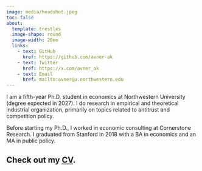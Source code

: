 ```yaml
---
image: media/headshot.jpeg
toc: false
about: 
  template: trestles
  image-shape: round
  image-width: 20em
  links:
    - text: GitHub
      href: https://github.com/avner-ak
    - text: Twitter
      href: https://x.com/avner_ak
    - text: Email
      href: mailto:avner@u.northwestern.edu
---
```


I am a fifth-year Ph.D. student in economics at Northwestern University (degree expected in 2027). I do research in empirical and theoretical industrial organization, primarily on topics related to antitrust and competition policy.

Before starting my Ph.D., I worked in economic consulting at Cornerstone Research. I graduated from Stanford in 2018 with a BA in economics and an MA in public policy.

## Check out my [<u>CV</u>](files/cv.pdf).
